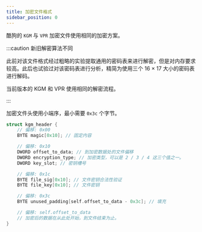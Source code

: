 ```yaml
---
title: 加密文件格式
sidebar_position: 0
---
```



酷狗的 `KGM` 与 `VPR` 加密文件使用相同的加密方案。

:::caution 新旧解密算法不同

此前对该文件格式经过粗略的实验提取通用的<Ruby caption="xor pad">密码表</Ruby><!--
-->来进行解密，但是对内存要求较高。此后也试验过对该密码表进行分析，精简为使用三个 16 × 17
大小的密码表进行解码。

当前版本的 KGM 和 VPR 使用相同的解密流程。

:::

加密文件头使用<Ruby caption="Little Endian">小端序</Ruby>，最小需要 `0x3c` 个字节。

```c
struct kgm_header {
    // 偏移: 0x00
    BYTE magic[0x10]; // 固定内容

    // 偏移: 0x10
    DWORD offset_to_data; // 到加密数据处的文件偏移
    DWORD encryption_type; // 加密类型，可以是 2 / 3 / 4 这三个值之一。
    DWORD key_slot; // 密钥槽号

    // 偏移: 0x1c
    BYTE file_sig[0x10]; // 文件密钥合法性验证
    BYTE file_key[0x10]; // 文件密钥

    // 偏移: 0x3c
    BYTE unused_padding[self.offset_to_data - 0x3c]; // 填充

    // 偏移: self.offset_to_data
    // 加密后的数据在从此处开始，到文件结束为止。
}
```

